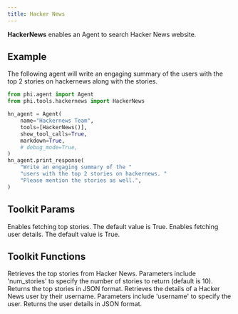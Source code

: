 ```yaml
---
title: Hacker News
---
```


**HackerNews** enables an Agent to search Hacker News website.

## Example

The following agent will write an engaging summary of the users with the top 2 stories on hackernews along with the stories.

```python cookbook/tools/hackernews.py
from phi.agent import Agent
from phi.tools.hackernews import HackerNews

hn_agent = Agent(
    name="Hackernews Team",
    tools=[HackerNews()],
    show_tool_calls=True,
    markdown=True,
    # debug_mode=True,
)
hn_agent.print_response(
    "Write an engaging summary of the "
    "users with the top 2 stories on hackernews. "
    "Please mention the stories as well.",
)
```

## Toolkit Params

<ResponseField name="get_top_stories" type="bool" default="True">
  Enables fetching top stories. The default value is True.
</ResponseField>
<ResponseField name="get_user_details" type="bool" default="True">
  Enables fetching user details. The default value is True.
</ResponseField>

## Toolkit Functions

<ResponseField name="get_top_hackernews_stories">
  Retrieves the top stories from Hacker News. Parameters include 'num_stories'
  to specify the number of stories to return (default is 10). Returns the top
  stories in JSON format.
</ResponseField>
<ResponseField name="get_user_details">
  Retrieves the details of a Hacker News user by their username. Parameters
  include 'username' to specify the user. Returns the user details in JSON
  format.
</ResponseField>
